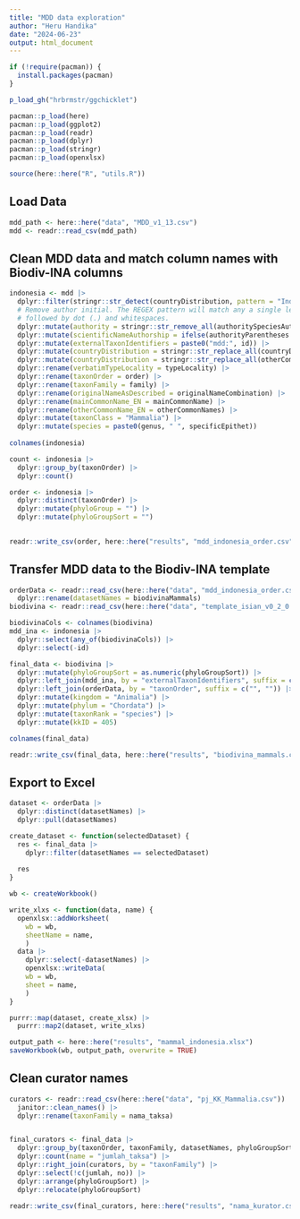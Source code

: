 ```yaml
---
title: "MDD data exploration"
author: "Heru Handika"
date: "2024-06-23"
output: html_document
---
```


```r
if (!require(pacman)) {
  install.packages(pacman)
}

p_load_gh("hrbrmstr/ggchicklet")

pacman::p_load(here)
pacman::p_load(ggplot2)
pacman::p_load(readr)
pacman::p_load(dplyr)
pacman::p_load(stringr)
pacman::p_load(openxlsx)

source(here::here("R", "utils.R"))
```

## Load Data

```r
mdd_path <- here::here("data", "MDD_v1_13.csv")
mdd <- readr::read_csv(mdd_path)
```

## Clean MDD data and match column names with Biodiv-INA columns

```r
indonesia <- mdd |>
  dplyr::filter(stringr::str_detect(countryDistribution, pattern = "Indonesia")) |> 
  # Remove author initial. The REGEX pattern will match any a single letter UTF-8 char
  # followed by dot (.) and whitespaces.
  dplyr::mutate(authority = stringr::str_remove_all(authoritySpeciesAuthor, pattern = "([\\p{L}]{1}\\.\\s)")) |>
  dplyr::mutate(scientificNameAuthorship = ifelse(authorityParentheses == 1, paste0("(",authority, ", ", authoritySpeciesYear, ")"), paste0(authority, ", ", authoritySpeciesYear) )) |> 
  dplyr::mutate(externalTaxonIdentifiers = paste0("mdd:", id)) |> 
  dplyr::mutate(countryDistribution = stringr::str_replace_all(countryDistribution, pattern = "\\|", ";")) |> 
  dplyr::mutate(countryDistribution = stringr::str_replace_all(otherCommonNames, pattern = "\\|", ";")) |> 
  dplyr::rename(verbatimTypeLocality = typeLocality) |>
  dplyr::rename(taxonOrder = order) |> 
  dplyr::rename(taxonFamily = family) |>
  dplyr::rename(originalNameAsDescribed = originalNameCombination) |> 
  dplyr::rename(mainCommonName_EN = mainCommonName) |> 
  dplyr::rename(otherCommonName_EN = otherCommonNames) |> 
  dplyr::mutate(taxonClass = "Mammalia") |>
  dplyr::mutate(species = paste0(genus, " ", specificEpithet))
  
colnames(indonesia)

count <- indonesia |> 
  dplyr::group_by(taxonOrder) |>
  dplyr::count()

order <- indonesia |>
  dplyr::distinct(taxonOrder) |> 
  dplyr::mutate(phyloGroup = "") |>
  dplyr::mutate(phyloGroupSort = "")  
  

readr::write_csv(order, here::here("results", "mdd_indonesia_order.csv"))
```

## Transfer MDD data to the Biodiv-INA template

```r
orderData <- readr::read_csv(here::here("data", "mdd_indonesia_order.csv")) |> 
  dplyr::rename(datasetNames = biodivinaMammals)
biodivina <- readr::read_csv(here::here("data", "template_isian_v0_2_0.csv"))

biodivinaCols <- colnames(biodivina)
mdd_ina <- indonesia |>  
  dplyr::select(any_of(biodivinaCols)) |> 
  dplyr::select(-id)

final_data <- biodivina |> 
  dplyr::mutate(phyloGroupSort = as.numeric(phyloGroupSort)) |> 
  dplyr::left_join(mdd_ina, by = "externalTaxonIdentifiers", suffix = c("", "")) |> 
  dplyr::left_join(orderData, by = "taxonOrder", suffix = c("", "")) |> 
  dplyr::mutate(kingdom = "Animalia") |>
  dplyr::mutate(phylum = "Chordata") |>
  dplyr::mutate(taxonRank = "species") |> 
  dplyr::mutate(kkID = 405)

colnames(final_data)

readr::write_csv(final_data, here::here("results", "biodivina_mammals.csv"), na = "")
```

## Export to Excel

```r
dataset <- orderData |> 
  dplyr::distinct(datasetNames) |> 
  dplyr::pull(datasetNames)

create_dataset <- function(selectedDataset) {
  res <- final_data |> 
    dplyr::filter(datasetNames == selectedDataset)
  
  res
}

wb <- createWorkbook()

write_xlxs <- function(data, name) {
  openxlsx::addWorksheet(
    wb = wb, 
    sheetName = name,
    )
  data |>
    dplyr::select(-datasetNames) |> 
    openxlsx::writeData(
    wb = wb,
    sheet = name,
    )
}

purrr::map(dataset, create_xlsx) |> 
  purrr::map2(dataset, write_xlxs)

output_path <- here::here("results", "mammal_indonesia.xlsx")
saveWorkbook(wb, output_path, overwrite = TRUE)
```

## Clean curator names

```r
curators <- readr::read_csv(here::here("data", "pj_KK_Mammalia.csv")) |> 
  janitor::clean_names() |> 
  dplyr::rename(taxonFamily = nama_taksa)


final_curators <- final_data |> 
  dplyr::group_by(taxonOrder, taxonFamily, datasetNames, phyloGroupSort) |> 
  dplyr::count(name = "jumlah_taksa") |> 
  dplyr::right_join(curators, by = "taxonFamily") |> 
  dplyr::select(!c(jumlah, no)) |> 
  dplyr::arrange(phyloGroupSort) |> 
  dplyr::relocate(phyloGroupSort)

readr::write_csv(final_curators, here::here("results", "nama_kurator.csv"), na = "")
```


